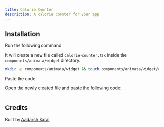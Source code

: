 ```yaml
---
title: Calorie Counter
description: A calorie counter for your app
---
```


<ComponentPreview name="widget-calorie-counter--docs" />

## Installation

<Steps>
<Step>Run the following command</Step>

It will create a new file called `calorie-counter.tsx` inside the `components/animata/widget` directory.

```bash
mkdir -p components/animata/widget && touch components/animata/widget/calorie-counter.tsx
```

<Step>Paste the code</Step>

Open the newly created file and paste the following code:

```jsx file=<rootDir>/animata/widget/calorie-counter.tsx

```

</Steps>

## Credits

Built by [Aadarsh Baral](https://github.com/aadarshbaral)
